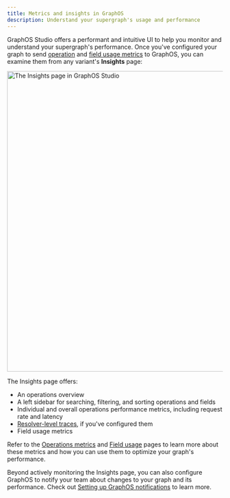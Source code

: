 ```yaml
---
title: Metrics and insights in GraphOS
description: Understand your supergraph's usage and performance
---
```


GraphOS Studio offers a performant and intuitive UI to help you monitor and understand your supergraph's performance.
Once you've configured your graph to send [operation](./sending-operation-metrics/) and [field usage metrics](./sending-operation-metrics#reporting-field-usage) to GraphOS, you can examine them from any variant's **Insights** page:

<img
  src="../img/insights-quickstart.jpg"
  className="screenshot"
  alt="The Insights page in GraphOS Studio"
  width="700"
/>

The Insights page offers:

- An operations overview
- A left sidebar for searching, filtering, and sorting operations and fields
- Individual and overall operations performance metrics, including request rate and latency
- [Resolver-level traces](/operations#resolver-level-traces), if you've configured them
- Field usage metrics

Refer to the [Operations metrics](./operations) and [Field usage](./field-usage) pages to learn more about these metrics and how you can use them to optimize your graph's performance.

Beyond actively monitoring the Insights page, you can also configure GraphOS to notify your team about changes to your graph and its performance. Check out [Setting up GraphOS notifications](./notifications/notification-setup) to learn more.
